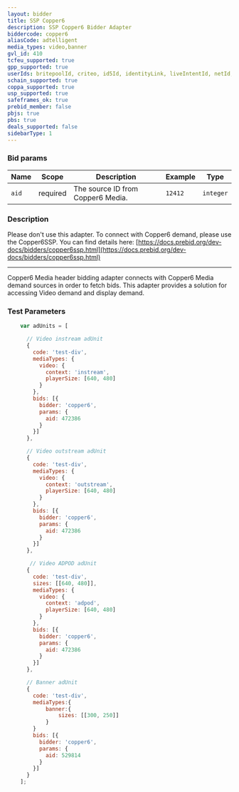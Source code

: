 ```yaml
---
layout: bidder
title: SSP Copper6
description: SSP Copper6 Bidder Adapter
biddercode: copper6
aliasCode: adtelligent
media_types: video,banner
gvl_id: 410
tcfeu_supported: true
gpp_supported: true
userIds: britepoolId, criteo, id5Id, identityLink, liveIntentId, netId, parrableId, pubCommonId, unifiedId
schain_supported: true
coppa_supported: true
usp_supported: true
safeframes_ok: true
prebid_member: false
pbjs: true
pbs: true
deals_supported: false
sidebarType: 1
---
```


### Bid params


| Name  | Scope    | Description                     | Example  | Type      |
|-------|----------|---------------------------------|----------|-----------|
| `aid` | required | The source ID from Copper6 Media.   | `12412` | `integer` |

### Description

Please don't use this adapter. To connect with Copper6 demand, please use the Copper6SSP. You can find details here: [https://docs.prebid.org/dev-docs/bidders/copper6ssp.html](https://docs.prebid.org/dev-docs/bidders/copper6ssp.html)
___
Copper6 Media header bidding adapter connects with Copper6 Media demand sources in order to fetch bids.
This adapter provides a solution for accessing Video demand and display demand.

### Test Parameters

``` javascript
    var adUnits = [

      // Video instream adUnit
      {
        code: 'test-div',
        mediaTypes: {
          video: {
            context: 'instream',
            playerSize: [640, 480]
          }
        },
        bids: [{
          bidder: 'copper6',
          params: {
            aid: 472386
          }
        }]
      },

      // Video outstream adUnit
      {
        code: 'test-div',
        mediaTypes: {
          video: {
            context: 'outstream',
            playerSize: [640, 480]
          }
        },
        bids: [{
          bidder: 'copper6',
          params: {
            aid: 472386
          }
        }]
      },

       // Video ADPOD adUnit
      {
        code: 'test-div',
        sizes: [[640, 480]],
        mediaTypes: {
          video: {
            context: 'adpod',
            playerSize: [640, 480]            
          }
        },
        bids: [{
          bidder: 'copper6',
          params: {
            aid: 472386
          }
        }]
      },

      // Banner adUnit
      {
        code: 'test-div',
        mediaTypes:{
            banner:{
                sizes: [[300, 250]]
            }
        }
        bids: [{
          bidder: 'copper6',
          params: {
            aid: 529814
          }
        }]
      }
    ];
```
